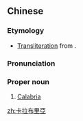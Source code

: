 {{also|卡拉布里亚}}
==Chinese==
{{zh-forms|s=卡拉布里亚|gloss=-}}

===Etymology===
* [[transliteration|Transliteration]] from {{etyl|it|zh}} {{m|en|Calabria}}.

===Pronunciation===
{{zh-pron
|m=Kǎlābùlǐyà
|cat=propn
}}

===Proper noun===
{{zh-proper noun}}

# [[Calabria]]

{{zh-cat|Regions of Italy}}

[[zh:卡拉布里亞]]